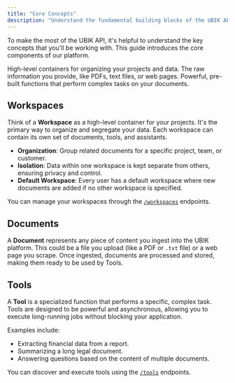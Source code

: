 ```yaml
---
title: "Core Concepts"
description: "Understand the fundamental building blocks of the UBIK API."
---
```


To make the most of the UBIK API, it's helpful to understand the key concepts that you'll be working with. This guide introduces the core components of our platform.

<CardGroup cols={3}>
  <Card title="Workspaces" icon="layout-dashboard" href="#workspaces">
    High-level containers for organizing your projects and data.
  </Card>
  <Card title="Documents" icon="files" href="#documents">
    The raw information you provide, like PDFs, text files, or web pages.
  </Card>
  <Card title="Tools" icon="wrench" href="#tools">
    Powerful, pre-built functions that perform complex tasks on your documents.
  </Card>
</CardGroup>

## Workspaces

Think of a **Workspace** as a high-level container for your projects. It's the primary way to organize and segregate your data. Each workspace can contain its own set of documents, tools, and assistants.

- **Organization**: Group related documents for a specific project, team, or customer.
- **Isolation**: Data within one workspace is kept separate from others, ensuring privacy and control.
- **Default Workspace**: Every user has a default workspace where new documents are added if no other workspace is specified.

<Info>You can manage your workspaces through the [`/workspaces`](/en/api-reference/public-api/list-workspaces) endpoints.</Info>

## Documents

A **Document** represents any piece of content you ingest into the UBIK platform. This could be a file you upload (like a PDF or `.txt` file) or a web page you scrape. Once ingested, documents are processed and stored, making them ready to be used by Tools.

## Tools

A **Tool** is a specialized function that performs a specific, complex task. Tools are designed to be powerful and asynchronous, allowing you to execute long-running jobs without blocking your application.

Examples include:
- Extracting financial data from a report.
- Summarizing a long legal document.
- Answering questions based on the content of multiple documents.

You can discover and execute tools using the [`/tools`](/en/api-reference/public-api/list-available-tools) endpoints.

